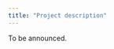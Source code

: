 ```yaml
---
title: "Project description"
---
```


To be announced.

<!-- ## Timeline -->

<!-- [Topic ideas](#topic-ideas) due Fri, Feb 18 -->

<!-- [Proposal](#project-proposal) due Fri, Mar 18 -->

<!-- [Draft report](#draft-report) due Fri, Apr 8 -->

<!-- [Peer review](#peer-review) due Fri, Apr 15 -->

<!-- [Final report](#written-report) due Mon, Apr 25 -->

<!-- [Video presentation + slides](#video-presentation--slides) and [final GitHub repo](#reproducibility---organization) due Thu, Apr 28 -->

<!-- [Presentation comments](#presentation-comments) due Sat, Apr 30 -->

<!-- ## Introduction -->

<!-- **TL;DR**: *Pick a data set and do a regression analysis. That is your final project.* -->

<!-- The goal of the final project is for you to use regression analysis to analyze a data set of your own choosing. The data set may already exist or you may collect your own data by scraping the web. -->

<!-- Choose the data based on your group's interests or work you all have done in other courses or research projects. The goal of this project is for you to demonstrate proficiency in the techniques we have covered in this class (and beyond, if you like!) and apply them to a data set to analyze it in a meaningful way. -->

<!-- All analyses must be done in RStudio, and all components of the project **must be reproducible** (with the exception of the presentation). -->

<!-- ### Logistics -->

<!-- You will work on the project with your lab groups. -->

<!-- The four primary deliverables for the final project are -->

<!-- -   A written, reproducible report detailing your analysis -->

<!-- -   A GitHub repository corresponding to your report -->

<!-- -   Slides + a video presentation -->

<!-- -   Formal peer review on another team's project -->

<!-- ## Topic ideas {#topic-ideas} -->

<!-- Identify 2-3 data sets you're interested in potentially using for the final project. If you're unsure where to find data, you can use the list of potential data sources in the [Tips + Resources](#tips--resources) section as a starting point. It may also help to think of topics you're interested in investigating and find data sets on those topics. -->

<!-- The purpose of submitting project ideas is to give you time to find data for the project and to make sure you have a data set that can help you be successful in the project. **Therefore, you must use one of the data sets submitted as a topic idea, unless otherwise notified by the teaching team.** -->

<!-- The data sets should meet the following criteria: -->

<!-- -   At least 500 observations -->

<!-- -   At least 10 columns -->

<!-- -   At least 6 of the columns must be useful and unique predictor variables. -->

<!--     -   Identifier variables such as "name", "social security number", etc. are not useful predictor variables. -->

<!--     -   If you have multiple columns with the same information (e.g. "state abbreviation" and "state name"), then they are not unique predictors. -->

<!-- -   At least one variable that can be identified as a reasonable response variable. -->

<!--     -   The response variable can be quantitative or categorical. -->

<!-- -   A mix of quantitative and categorical variables that can be used as predictors. -->

<!-- -   Observations should reasonably meet the independence condition. Therefore, avoid data with repeated measures, data collected over time, etc. -->

<!-- -   You may not use data that has previously been used in any course materials, or any derivation of data that has been used in course materials. -->

<!-- **Please ask a member of the teaching team if you're unsure whether your data set meets the criteria.** -->

<!-- For each data set, include the following: -->

<!-- #### Introduction and data -->

<!-- -   State the source of the data set. -->

<!-- -   Describe when and how it was originally collected (by the original data curator, not necessarily how you found the data) -->

<!-- -   Describe the observations and the general characteristics being measured in the data -->

<!-- #### Research question -->

<!-- -   Describe a research question you're interested in answering using this data. -->

<!-- #### Glimpse of data -->

<!-- -   Use the `glimpse` function to provide an overview of each data set -->

<!-- Submit the PDF of the topic ideas to Gradescope. Mark all pages associated with each data set. -->

<!-- ## Project proposal {#project-proposal} -->

<!-- The purpose of the project proposal is to help you think about your analysis strategy early. -->

<!-- Include the following in the proposal: -->

<!-- ### Section 1 - Introduction -->

<!-- The introduction section includes -->

<!-- -   an introduction to the subject matter you're investigating -->

<!-- -   the motivation for your research question (citing any relevant literature) -->

<!-- -   the general research question you wish to explore -->

<!-- -   your hypotheses regarding the research question of interest. -->

<!-- ### Section 2 - Data description -->

<!-- In this section, you will describe the data set you wish to explore. This includes -->

<!-- -   description of the observations in the data set, -->

<!-- -   description of how the data was originally collected (not how you found the data but how the original curator of the data collected it). -->

<!-- ### Section 3 - Analysis approach -->

<!-- In this section, you will provide a brief overview of your analysis approach. This includes: -->

<!-- -   Description of the response variable. -->

<!-- -   Visualization and summary statistics for the response variable. -->

<!-- -   List of variables that will be considered as predictors -->

<!-- -   Regression model technique (multiple linear regression and logistic regression) -->

<!-- ### Data dictionary (aka code book) -->

<!-- Submit a data dictionary for all the variables in your data set in the `README` of your project repo, in the `data` folder. Link to this file from your proposal writeup. -->

<!-- ### Submission -->

<!-- Push all of your final changes to the GitHub repo, and submit the PDF of your proposal to Gradescope. -->

<!-- ### Proposal grading -->

<!-- | Total                | 10 pts | -->

<!-- |----------------------|--------| -->

<!-- | **Introduction**     | 3 pts  | -->

<!-- | **Data description** | 2 pts  | -->

<!-- | **Analysis plan**    | 4 pts  | -->

<!-- | **Data dictionary**  | 1 pts  | -->

<!-- Each component will be graded as follows: -->

<!-- -   **Meets expectations (full credit)**: All required elements are completed and are accurate. The narrative is written clearly, all tables and visualizations are nicely formatted, and the work would be presentable in a professional setting. -->

<!-- -   **Close to expectations (half credit)**: There are some elements missing and/or inaccurate. There are some issues with formatting. -->

<!-- -   **Does not meet expectations (no credit)**: Major elements missing. Work is not neatly formatted and would not be presentable in a professional setting. -->

<!-- ## Draft report {#draft-report} -->

<!-- The purpose of the draft and peer review is to give you an opportunity to get early feedback on your analysis. Therefore, the draft and peer review will focus primarily on the exploratory data analysis, modeling, and initial interpretations. -->

<!-- Write the draft in the **written-report.qmd** file in your project repo. You do not need to submit the draft on Gradescope. -->

<!-- Below is a brief description of the sections to focus on in the draft: -->

<!-- ### Introduction and data -->

<!-- This section includes an introduction to the project motivation, data, and research question. Describe the data and definitions of key variables. It should also include some exploratory data analysis. All of the EDA won't fit in the paper, so focus on the EDA for the response variable and a few other interesting variables and relationships. -->

<!-- ### Methodology -->

<!-- This section includes a brief description of your modeling process. Explain the reasoning for the type of model you're fitting, predictor variables considered for the model including any interactions. Additionally, show how you arrived at the final model by describing the model selection process, any variable transformations (if needed), and any other relevant considerations that were part of the model fitting process. -->

<!-- ### Results -->

<!-- In this section, you will output the final model and include a brief discussion of the model assumptions, diagnostics, and any relevant model fit statistics. -->

<!-- This section also includes initial interpretations and conclusions drawn from the model. -->

<!-- ## Peer review {#peer-review} -->

<!-- Critically reviewing others' work is a crucial part of the scientific process, and STA 210 is no exception. Each lab team will be assigned two other teams's projects to review. Each team should push their draft to their GitHub repo by the due date. One lab in the following week will be dedicated to the peer review, and all reviews will be due by the end of that lab session. -->

<!-- During the peer review process, you will be provided read-only access to your partner teams' GitHub repos. Provide your review in the form of GitHub issues to your partner team's GitHub repo using the issue template provided. The peer review will be graded on the extent to which it comprehensively and constructively addresses the components of the partner team's report: the research context and motivation, exploratory data analysis, modeling, interpretations, and conclusions. -->

<!-- ### Pairings -->

<!-- #### Section 1 - M 1:45PM - 3:00PM -->

<!-- | Team being reviewed | Reviewer 1     | Reviewer 2     | -->

<!-- |---------------------|----------------|----------------| -->

<!-- | chaa_chaa_chaa      | yay_stats      | stat_over_flow | -->

<!-- | dekk                | chaa_chaa_chaa | yay_stats      | -->

<!-- | eight               | dekk           | chaa_chaa_chaa | -->

<!-- | housecats           | eight          | dekk           | -->

<!-- | krafthouse          | housecats      | eight          | -->

<!-- | rrawr               | krafthouse     | housecats      | -->

<!-- | stat_over_flow      | rrawr          | krafthouse     | -->

<!-- | yay_stats           | stat_over_flow | rrawr          | -->

<!-- #### Section 2 - M 3:30PM - 4:45PM -->

<!-- | Team being reviewed | Reviewer 1       | Reviewer 2       | -->

<!-- |---------------------|------------------|------------------| -->

<!-- | a_plus_plus_plus    | we_r             | tina             | -->

<!-- | predictors          | a_plus_plus_plus | we_r             | -->

<!-- | sixers              | predictors       | a_plus_plus_plus | -->

<!-- | soy_nuggets         | sixers           | predictors       | -->

<!-- | tina                | soy_nuggets      | sixers           | -->

<!-- | we_r                | tina             | soy_nuggets      | -->

<!-- #### Section 3 - M 5:15PM - 6:30PM -->

<!-- | Team being reviewed              | Reviewer 1                       | Reviewer 2                       | -->

<!-- |------------------------|------------------------|------------------------| -->

<!-- | down_to_earth_goats              | the_three_musketeers             | team_five                        | -->

<!-- | ginger_and_stats                 | down_to_earth_goats              | the_three_musketeers             | -->

<!-- | pineapple_wedge_and_diced_papaya | ginger_and_stats                 | down_to_earth_goats              | -->

<!-- | statchelorettes                  | pineapple_wedge_and_diced_papaya | ginger_and_stats                 | -->

<!-- | statisix                         | statchelorettes                  | pineapple_wedge_and_diced_papaya | -->

<!-- | stats_squad                      | statisix                         | statchelorettes                  | -->

<!-- | team_five                        | stats_squad                      | statisix                         | -->

<!-- | the_three_musketeers             | team_five                        | stats_squad                      | -->

<!-- ### Process and questions -->

<!-- Spend \~30 mins to review each team's project. -->

<!-- -   Find your team name on the **Reviewer 1** and **Reviewer 2** columns. -->

<!-- -   For each of the columns, find the name of the team to review in the **Team being reviewed** column. You should already have access to this team's repo. -->

<!-- -   Open the repo of the team you're reviewing, read their project draft, and browser around the rest of their repo. -->

<!-- -   Then, go to the Issues tab in that repo, click on New issue, and click on Get started for the Peer review issue. Fill out this issue, answering the following questions: -->

<!--     -   Peer review by: \[NAME OF TEAM DOING THE REVIEW\] -->

<!--     -   Names of team members that participated in this review: \[FULL NAMES OF TEAM MEMBERS DOING THE REVIEW\] -->

<!--     -   Describe the goal of the project. -->

<!--     -   Describe the data used or collected, if any. If the proposal does not include the use of a specific dataset, comment on whether the project would be strengthened by the inclusion of a dataset. -->

<!--     -   Describe the approaches, tools, and methods that will be used. -->

<!--     -   Is there anything that is unclear from the proposal? -->

<!--     -   Provide constructive feedback on how the team might be able to improve their project. Make sure your feedback includes at least one comment on the statistical modeling aspect of the project, but do feel free to comment on aspects beyond the modeling. -->

<!--     -   What aspect of this project are you most interested in and would like to see highlighted in the presentation. -->

<!--     -   Provide constructive feedback on any issues with file and/or code organization. -->

<!--     -   (Optional) Any further comments or feedback? -->

<!-- ## Written report {#written-report} -->

<!-- Your written report must be completed in the `written-report.qmd` file and must be reproducible. All team members should contribute to the GitHub repository, with regular meaningful commits. -->

<!-- Before you finalize your write up, make sure the printing of code chunks is off with the option `echo = FALSE`. -->

<!-- **You will submit the PDF of your final report on Gradescope.** -->

<!-- The PDF you submit must match the files in your GitHub repository *exactly*. The mandatory components of the report are below. You are free to add additional sections as necessary. The report, including visualizations, should be **no more than 10 pages long.** is no minimum page requirement; however, you should comprehensively address all of the analysis and report. -->

<!-- Be selective in what you include in your final write-up. The goal is to write a cohesive narrative that demonstrates a thorough and comprehensive analysis rather than explain every step of the analysis. -->

<!-- You are welcome to include an appendix with additional work at the end of the written report document; however, grading will largely be based on the content in the main body of the report. You should assume the reader will not see the material in the appendix unless prompted to view it in the main body of the report. The appendix should be neatly formatted and easy for the reader to navigate. It is not included in the 10-page limit. -->

<!-- The written report is worth 40 points, broken down as follows -->

<!-- | Total                         | 40 pts | -->

<!-- |-------------------------------|--------| -->

<!-- | **Introduction/data**         | 6 pts  | -->

<!-- | **Methodology**               | 10 pts | -->

<!-- | **Results**                   | 14 pts | -->

<!-- | **Discussion + conclusion**   | 6 pts  | -->

<!-- | **Organization + formatting** | 4 pts  | -->

<!-- [Click here](/documents/project-report-rubric.pdf "Project rubric") for a PDF of the written report rubric. -->

<!-- ### Introduction and data -->

<!-- This section includes an introduction to the project motivation, data, and research question. Describe the data and definitions of key variables. It should also include some exploratory data analysis. All of the EDA won't fit in the paper, so focus on the EDA for the response variable and a few other interesting variables and relationships. -->

<!-- #### Grading criteria -->

<!-- The research question and motivation are clearly stated in the introduction, including citations for the data source and any external research. The data are clearly described, including a description about how the data were originally collected and a concise definition of the variables relevant to understanding the report. The data cleaning process is clearly described, including any decisions made in the process (e.g., creating new variables, removing observations, etc.) The explanatory data analysis helps the reader better understand the observations in the data along with interesting and relevant relationships between the variables. It incorporates appropriate visualizations and summary statistics. -->

<!-- ### Methodology -->

<!-- This section includes a brief description of your modeling process. Explain the reasoning for the type of model you're fitting, predictor variables considered for the model including any interactions. Additionally, show how you arrived at the final model by describing the model selection process, interactions considered, variable transformations (if needed), assessment of conditions and diagnostics, and any other relevant considerations that were part of the model fitting process. -->

<!-- #### Grading criteria -->

<!-- The analysis steps are appropriate for the data and research question. The group used a thorough and careful approach to select the final model; the approach is clearly described in the report. The model selection process took into account potential interaction effects and addressed any violations in model conditions. The model conditions and diagnostics are thoroughly and accurately assessed for their model. If violations of model conditions are still present, there was a reasonable attempt to address the violations based on the course content. -->

<!-- ### Results -->

<!-- This is where you will output the final model with any relevant model fit statistics. -->

<!-- Describe the key results from the model. The goal is not to interpret every single variable in the model but rather to show that you are proficient in using the model output to address the research questions, using the interpretations to support your conclusions. Focus on the variables that help you answer the research question and that provide relevant context for the reader. -->

<!-- #### Grading criteria -->

<!-- The model fit is clearly assessed, and interesting findings from the model are clearly described. Interpretations of model coefficients are used to support the key findings and conclusions, rather than merely listing the interpretation of every model coefficient. If the primary modeling objective is prediction, the model's predictive power is thoroughly assessed. -->

<!-- ### Discussion + Conclusion -->

<!-- In this section you'll include a summary of what you have learned about your research question along with statistical arguments supporting your conclusions. In addition, discuss the limitations of your analysis and provide suggestions on ways the analysis could be improved. Any potential issues pertaining to the reliability and validity of your data and appropriateness of the statistical analysis should also be discussed here. Lastly, this section will include ideas for future work. -->

<!-- #### Grading criteria -->

<!-- Overall conclusions from analysis are clearly described, and the model results are put into the larger context of the subject matter and original research question. There is thoughtful consideration of potential limitations of the data and/or analysis, and ideas for future work are clearly described. -->

<!-- ### Organization + formatting -->

<!-- This is an assessment of the overall presentation and formatting of the written report. -->

<!-- #### Grading criteria -->

<!-- The report neatly written and organized with clear section headers and appropriately sized figures with informative labels. Numerical results are displayed with a reasonable number of digits, and all visualizations are neatly formatted. All citations and links are properly formatted. If there is an appendix, it is reasonably organized and easy for the reader to find relevant information. All code, warnings, and messages are suppressed. The main body of the written report (not including the appendix) is no longer than 10 pages. -->

<!-- ## Video presentation + slides -->

<!-- ### Slides -->

<!-- In addition to the written report, your team will also create presentation slides and record a video presentation that summarize and showcase your project. Introduce your research question and data set, showcase visualizations, and discuss the primary conclusions. These slides should serve as a brief visual addition to your written report and will be graded for content and quality. -->

<!-- **For submission, convert these slides to a .pdf document, and submit the PDF of the slides on Gradescope.** -->

<!-- The slide deck should have no more than 6 content slides + 1 title slide. Here is a *suggested* outline as you think through the slides; you [**do not**]{.underline} have to use this exact format for the 6 slides. -->

<!-- -   Title Slide -->

<!-- -   Slide 1: Introduce the topic and motivation -->

<!-- -   Slide 2: Introduce the data -->

<!-- -   Slide 3: Highlights from EDA -->

<!-- -   Slide 4: Final model -->

<!-- -   Slide 5: Interesting findings from the model -->

<!-- -   Slide 6: Conclusions + future work -->

<!-- ### Video presentation -->

<!-- For the video presentation, you can speak over your slide deck, similar to the lecture content videos. **The video presentation must be no longer than 8 minutes.** It is fine if the video is shorter than 8 minutes, but it cannot exceed 8 minutes. You may use can use any platform that works best for your group to record your presentation. Below are a few resources on recording videos: -->

<!-- -   [Recording presentations in Zoom](https://kb.siue.edu/61721) -->

<!-- -   [Apple Quicktime for screen recording](https://support.apple.com/en-gb/guide/quicktime-player/qtp97b08e666/mac) -->

<!-- -   [Windows 10 built-in screen recording functionality](https://www.youtube.com/watch?v=OfPbr1mRDuo) -->

<!-- -   [Kap for screen recording](https://getkap.co/) -->

<!-- Once your video is ready, upload the video to Warpwire, then embed the video in an new discussion post on Conversations. -->

<!-- #### To upload your video to Warpwire: -->

<!-- -   Click the Warpwire tab in the course Sakai site. -->

<!-- -   Click the "+" and select "Upload files". -->

<!-- -   Locate the video on your computer and click to upload. -->

<!-- -   Once you've uploaded the video to Warpwire, click to share the video and copy the video's URL. You will need this when you post the video in the discussion forum. -->

<!-- #### To post the video to the discussion forum -->

<!-- -   Click the Presentations tab in the course Sakai site. -->

<!-- -   Click the Presentations topic. -->

<!-- -   Click "Start a new conversation". -->

<!-- -   Make the title "Your Team Name: Project Title". For example, "Teaching Team: Our Awesome Presentation". -->

<!-- -   Click the Warpwire icon (between the table and shopping cart icons). -->

<!-- -   Select your video, then click "Insert 1 item." This will embed your video in the conversation. -->

<!-- -   Under the video, paste the URL to your video. -->

<!-- -   You're done! -->

<!-- ## Presentation comments {#presentation-comments} -->

<!-- Each student will be assigned 2 presentations to watch. Your viewing assignments will be posted later in the semester. -->

<!-- Watch the group's video, then click "Reply" to post a question for the group. You may not post a question that's already been asked on the discussion thread. Additionally, the question should be (i) substantive (i.e. it shouldn't be "Why did you use a bar plot instead of a pie chart"?), (ii) demonstrate your understanding of the content from the course, and (iii) relevant to that group's specific presentation, i.e demonstrating that you've watched the presentation. -->

<!-- *This portion of the project will be assessed individually.* -->

<!-- ### Pairings -->

<!-- Find your team name in the first column, watch videos from teams in the second column and leave comments. -->

<!-- | Reviewer                         | First video to review            | Second video to review           | -->

<!-- |:-----------------------|:-----------------------|:-----------------------| -->

<!-- | Ginger and Stats                 | Eight                            | We R                             | -->

<!-- | Krafthouse                       | Ginger and Stats                 | Eight                            | -->

<!-- | Soy Nuggets                      | Krafthouse                       | Ginger and Stats                 | -->

<!-- | Down To Earth Goats              | Soy Nuggets                      | Krafthouse                       | -->

<!-- | A+++                             | Down To Earth Goats              | Soy Nuggets                      | -->

<!-- | Team Five                        | A+++                             | Down To Earth Goats              | -->

<!-- | Rrawr                            | Team Five                        | A+++                             | -->

<!-- | Housecats                        | Rrawr                            | Team Five                        | -->

<!-- | Dekk                             | Housecats                        | Rrawr                            | -->

<!-- | Stat OverFlow                    | Dekk                             | Housecats                        | -->

<!-- | The Three Musketeers             | Stat OverFlow                    | Dekk                             | -->

<!-- | Predictors                       | The Three Musketeers             | Stat OverFlow                    | -->

<!-- | Stats Squad                      | Predictors                       | The Three Musketeers             | -->

<!-- | Statisix                         | Stats Squad                      | Predictors                       | -->

<!-- | Sixers                           | Statisix                         | Stats Squad                      | -->

<!-- | Yay Stats                        | Sixers                           | Statisix                         | -->

<!-- | TINA                             | Yay Stats                        | Sixers                           | -->

<!-- | Statchelorettes                  | TINA                             | Yay Stats                        | -->

<!-- | Pineapple Wedge and Diced Papaya | Statchelorettes                  | TINA                             | -->

<!-- | Chaa Chaa Chaa                   | Pineapple Wedge and Diced Papaya | Statchelorettes                  | -->

<!-- | We R                             | Chaa Chaa Chaa                   | Pineapple Wedge and Diced Papaya | -->

<!-- | Eight                            | We R                             | Chaa Chaa Chaa                   | -->

<!-- ## Reproducibility + organization -->

<!-- All written work (with exception of presentation slides) should be reproducible, and the GitHub repo should be neatly organized. -->

<!-- The GitHub repo should have the following structure: -->

<!-- -   `README`: Short project description and data dictionary -->

<!-- -   `written-report.qmd` & `written-report.pdf`: Final written report -->

<!-- -   `/data`: Folder that contains the data set for the final project. -->

<!-- -   `/previous-work`: Folder that contains the `topic-ideas` and `project-proposal` files. -->

<!-- -   `/presentation`: Folder with the presentation slides. -->

<!--     -   If your presentation slides are online, you can put a link to the slides in a `README.md` file in the `presentation` folder. -->

<!-- Points for reproducibility + organization will be based on the reproducibility of the written report and the organization of the project GitHub repo. The repo should be neatly organized as described above, there should be no extraneous files, all text in the README should be easily readable. -->

<!-- ## Peer teamwork evaluation -->

<!-- You will be asked to fill out a survey where you rate the contribution and teamwork of each team member by assigning a contribution percentage for each team member. Filling out the survey is a prerequisite for getting credit on the team member evaluation. If you are suggesting that an individual did less than half the expected contribution given your team size (e.g., for a team of four students, if a student contributed less than 12.5% of the total effort), please provide some explanation. If any individual gets an average peer score indicating that this was the case, their grade will be assessed accordingly. -->

<!-- If you have concerns with the teamwork and/or contribution from any team members, please email me by the project video deadline. **You only need to email me if you have concerns**. Otherwise, I will assume everyone on the team equally contributed and will receive full credit for the teamwork portion of the grade. -->

<!-- ## Overall grading -->

<!-- The grade breakdown is as follows: -->

<!-- | Total                              | 100 pts | -->

<!-- |------------------------------------|---------| -->

<!-- | **Topic ideas**                    | 5 pts   | -->

<!-- | **Project proposal**               | 10 pts  | -->

<!-- | **Peer review**                    | 10 pts  | -->

<!-- | **Written report**                 | 40 pts  | -->

<!-- | **Slides + video presentation**    | 20 pts  | -->

<!-- | **Reproducibility + organization** | 5 pts   | -->

<!-- | **Video comments**                 | 5 pts   | -->

<!-- | **Peer teamwork evaluation**       | 5 pts   | -->

<!-- *Note: No late project reports or videos are accepted.* -->

<!-- ### Grading summary -->

<!-- Grading of the project will take into account the following: -->

<!-- -   Content - What is the quality of research and/or policy question and relevancy of data to those questions? -->

<!-- -   Correctness - Are statistical procedures carried out and explained correctly? -->

<!-- -   Writing and Presentation - What is the quality of the statistical presentation, writing, and explanations? -->

<!-- -   Creativity and Critical Thought - Is the project carefully thought out? Are the limitations carefully considered? Does it appear that time and effort went into the planning and implementation of the project? -->

<!-- A general breakdown of scoring is as follows: -->

<!-- -   *90%-100%*: Outstanding effort. Student understands how to apply all statistical concepts, can put the results into a cogent argument, can identify weaknesses in the argument, and can clearly communicate the results to others. -->

<!-- -   *80%-89%*: Good effort. Student understands most of the concepts, puts together an adequate argument, identifies some weaknesses of their argument, and communicates most results clearly to others. -->

<!-- -   *70%-79%*: Passing effort. Student has misunderstanding of concepts in several areas, has some trouble putting results together in a cogent argument, and communication of results is sometimes unclear. -->

<!-- -   *60%-69%*: Struggling effort. Student is making some effort, but has misunderstanding of many concepts and is unable to put together a cogent argument. Communication of results is unclear. -->

<!-- -   *Below 60%*: Student is not making a sufficient effort. -->

<!-- ### Late work policy -->

<!-- **There is no late work accepted on this project.** Be sure to turn in your work early to avoid any technological mishaps. -->
